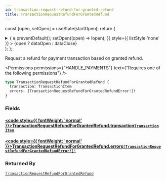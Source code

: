 ```yaml
---
id: transaction-request-refund-for-granted-refund
title: TransactionRequestRefundForGrantedRefund
---
```






const [open, setOpen] = useState(startOpen);
return (
<details {...(open ? { open: true } : {})} className="details" style={{ border:'none', boxShadow:'none', background:'var(--ifm-background-color)' }}>
<summary
onClick={(e) => {
e.preventDefault();
setOpen((open) => !open);
}}
style={{ listStyle:'none' }} >
{open ? dataOpen : dataClose}
</summary>
{open && children}
</details>
);
};

Request a refund for payment transaction based on granted refund.


<Permissions permissions={"HANDLE_PAYMENTS"} text={"Requires one of the following permissions"} />


```graphql
type TransactionRequestRefundForGrantedRefund {
  transaction: TransactionItem
  errors: [TransactionRequestRefundForGrantedRefundError!]!
}
```

### Fields

#### [<code style={{ fontWeight: 'normal' }}>TransactionRequestRefundForGrantedRefund.<b>transaction</b></code>](#)<Bullet />[`TransactionItem`](../../../api-reference/payments/objects/transaction-item.mdx) <Badge class="badge badge--secondary" text="object"/> <Badge class="badge badge--secondary" text="payments"/>

#### [<code style={{ fontWeight: 'normal' }}>TransactionRequestRefundForGrantedRefund.<b>errors</b></code>](#)<Bullet />[`[TransactionRequestRefundForGrantedRefundError!]!`](../../../api-reference/payments/objects/transaction-request-refund-for-granted-refund-error.mdx) <Badge class="badge badge--secondary" text="non-null"/> <Badge class="badge badge--secondary" text="object"/> <Badge class="badge badge--secondary" text="payments"/>

### Returned By

[`transactionRequestRefundForGrantedRefund`](../../../api-reference/payments/mutations/transaction-request-refund-for-granted-refund.mdx) <Badge class="badge badge--secondary" text="mutation"/>

